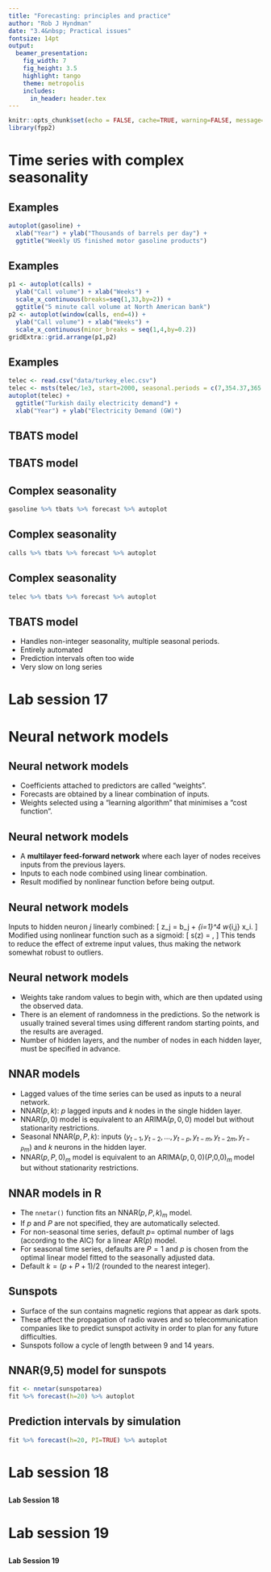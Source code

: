 ```yaml
---
title: "Forecasting: principles and practice"
author: "Rob J Hyndman"
date: "3.4&nbsp; Practical issues"
fontsize: 14pt
output:
  beamer_presentation:
    fig_width: 7
    fig_height: 3.5
    highlight: tango
    theme: metropolis
    includes:
      in_header: header.tex
---
```


```r
knitr::opts_chunk$set(echo = FALSE, cache=TRUE, warning=FALSE, message=FALSE)
library(fpp2)
```

# Time series with complex seasonality

## Examples

```r
autoplot(gasoline) +
  xlab("Year") + ylab("Thousands of barrels per day") +
  ggtitle("Weekly US finished motor gasoline products")
```

## Examples

```r
p1 <- autoplot(calls) +
  ylab("Call volume") + xlab("Weeks") +
  scale_x_continuous(breaks=seq(1,33,by=2)) +
  ggtitle("5 minute call volume at North American bank")
p2 <- autoplot(window(calls, end=4)) +
  ylab("Call volume") + xlab("Weeks") +
  scale_x_continuous(minor_breaks = seq(1,4,by=0.2))
gridExtra::grid.arrange(p1,p2)
```

## Examples

```r
telec <- read.csv("data/turkey_elec.csv")
telec <- msts(telec/1e3, start=2000, seasonal.periods = c(7,354.37,365.25))
autoplot(telec) +
  ggtitle("Turkish daily electricity demand") +
  xlab("Year") + ylab("Electricity Demand (GW)")
```

## TBATS model

\begin{alertblock}{\Large TBATS}
\textbf{\Large T}rigonometric terms for seasonality\\
\textbf{\Large B}ox-Cox transformations for heterogeneity\\
\textbf{\Large A}RMA errors for short-term dynamics\\
\textbf{\Large T}rend (possibly damped)\\
\textbf{\Large S}easonal (including multiple and\\\hfill non-integer periods)
\end{alertblock}

## TBATS model
\vspace*{-0.8cm}

\begin{align*}
y_t&= \text{observation at time $t$}\\
y_t^{(\omega)} &= \begin{cases} (y_t^\omega-1)/\omega & \text{if $\omega\ne0$};\\
\log y_t & \text{if $\omega=0$}.\end{cases}\hspace*{10cm}\\
y_t^{(\omega)} &= \ell_{t-1} + \phi b_{t-1} + \sum_{i=1}^M s_{t-m_i}^{(i)} + d_t\\
\ell_t &= \ell_{t-1} + \phi b_{t-1} + \alpha d_t\\
b_t &= (1-\phi) b + \phi b_{t-1} + \beta d_{t}\\
d_t &= \sum_{i=1}^p \phi_i d_{t-i} + \sum_{j=1}^q \theta_j \varepsilon_{t-j} + \varepsilon_t\\
s_t^{(i)} &= \sum_{j=1}^{k_i} s_{j,t}^{(i)}
\end{align*}
\begin{textblock}{8}(4.5,7)
\begin{align*}
s_{j,t}^{(i)} &= \phantom{-}s_{j,t-1}^{(i)}\cos \lambda_j^{(i)} + s_{j,t-1}^{*(i)}\sin \lambda_j^{(i)} + \gamma_1^{(i)} d_t\\
s_{j,t}^{(i)} &= -s_{j,t-1}^{(i)}\sin \lambda_j^{(i)} + s_{j,t-1}^{*(i)}\cos \lambda_j^{(i)} + \gamma_2^{(i)} d_t
\end{align*}
\end{textblock}

\only<2->{\begin{textblock}{5}(7.3,1.8)\begin{block}{}Box-Cox transformation\end{block}\end{textblock}}
\only<3->{\begin{textblock}{5}(7.3,3.4)\begin{block}{}$M$ seasonal periods\end{block}\end{textblock}}
\only<4->{\begin{textblock}{5}(7.3,4.7)\begin{block}{}global and local trend\end{block}\end{textblock}}
\only<5->{\begin{textblock}{5}(7.3,6.0)\begin{block}{}ARMA error\end{block}\end{textblock}}
\only<6->{\begin{textblock}{5}(7.3,6.8)\begin{block}{}Fourier-like seasonal terms\end{block}\end{textblock}}

\only<7>{\begin{textblock}{4}(2.5,2.5)\large\begin{alertblock}{TBATS}
\textbf{T}rigonometric\\
\textbf{B}ox-Cox\\
\textbf{A}RMA\\
\textbf{T}rend\\
\textbf{S}easonal
\end{alertblock}\end{textblock}}

## Complex seasonality

```r
gasoline %>% tbats %>% forecast %>% autoplot
```

## Complex seasonality

```r
calls %>% tbats %>% forecast %>% autoplot
```

## Complex seasonality

```r
telec %>% tbats %>% forecast %>% autoplot
```


## TBATS model

\begin{alertblock}{\Large TBATS}\fontsize{13.5}{19}\sf
\textbf{\Large T}rigonometric terms for seasonality\\
\textbf{\Large B}ox-Cox transformations for heterogeneity\\
\textbf{\Large A}RMA errors for short-term dynamics\\
\textbf{\Large T}rend (possibly damped)\\
\textbf{\Large S}easonal (including multiple and non-integer periods)
\end{alertblock}\vspace*{0.1cm}\fontsize{13}{15}\sf

* Handles non-integer seasonality, multiple seasonal periods.
* Entirely automated
* Prediction intervals often too wide
* Very slow on long series


\vspace*{10cm}


# Lab session 17

##

\fontsize{48}{60}\sf\centering
\textbf{Lab Session 17}

# Neural network models

## Neural network models

\alert{Simplest version: linear regression}

\begin{tikzpicture}[shorten >=1pt,->,draw=black!50, node distance=2.5cm]
    \tikzstyle{every pin edge}=[<-,shorten <=1pt]
    \tikzstyle{neuron}=[circle,fill=black!25,minimum size=17pt,inner sep=0pt]
    \tikzstyle{input neuron}=[neuron, fill=green!50];
    \tikzstyle{output neuron}=[neuron, fill=red!50];
    \tikzstyle{hidden neuron}=[neuron, fill=blue!50];
    \tikzstyle{annot} = [text width=4em, text centered]

    % Draw the input layer nodes
    \foreach \name / \y in {1,...,4}
    % This is the same as writing \foreach \name / \y in {1/1,2/2,3/3,4/4}
        \node[input neuron, pin=left:Input \#\y] (I-\name) at (0,-\y) {};

    % Draw the output layer node
    \node[output neuron,pin={[pin edge={->}]right:Output}, right of=I-2, yshift=-0.5cm] (O) {};

    % Connect every node in the  layer with the output layer
    \foreach \source in {1,...,4}
        \path (I-\source) edge (O);

    % Annotate the layers
    \node[annot] (input) {Input layer};
    \node[annot,right of=input] {Output layer};
\end{tikzpicture}\pause\fontsize{12}{14}\sf\vspace*{-0.2cm}

* Coefficients attached to predictors are called "weights".
* Forecasts are obtained by a linear combination of inputs.
* Weights selected using a "learning algorithm" that minimises a "cost function".

## Neural network models

\alert{Nonlinear model with one hidden layer}

\begin{tikzpicture}[shorten >=1pt,->,draw=black!50, node distance=2.5cm]
    \tikzstyle{every pin edge}=[<-,shorten <=1pt]
    \tikzstyle{neuron}=[circle,fill=black!25,minimum size=17pt,inner sep=0pt]
    \tikzstyle{input neuron}=[neuron, fill=green!50];
    \tikzstyle{output neuron}=[neuron, fill=red!50];
    \tikzstyle{hidden neuron}=[neuron, fill=blue!50];
    \tikzstyle{annot} = [text width=4em, text centered]

    % Draw the input layer nodes
    \foreach \name / \y in {1,...,4}
    % This is the same as writing \foreach \name / \y in {1/1,2/2,3/3,4/4}
        \node[input neuron, pin=left:Input \#\y] (I-\name) at (0,-\y) {};

    % Draw the hidden layer nodes
    \foreach \name / \y in {1,...,3}
        \path[yshift=-.5cm]
            node[hidden neuron] (H-\name) at (2.5cm,-\y cm) {};

    % Draw the output layer node
    \node[output neuron,pin={[pin edge={->}]right:Output}, right of=H-2] (O) {};

    % Connect every node in the input layer with every node in the
    % hidden layer.
    \foreach \source in {1,...,4}
        \foreach \dest in {1,...,3}
            \path (I-\source) edge (H-\dest);

    % Connect every node in the hidden layer with the output layer
    \foreach \source in {1,...,3}
        \path (H-\source) edge (O);

    % Annotate the layers
    \node[annot,above of=H-2, node distance=2.5cm] (hl) {Hidden layer};
    \node[annot,left of=hl] {Input layer};
    \node[annot,right of=hl] {Output layer};
\end{tikzpicture}\pause\vspace*{-0.1cm}\fontsize{13}{13}\sf

* A **multilayer feed-forward network** where each layer of nodes receives inputs from the previous layers.
* Inputs to each node combined using linear combination.
* Result modified by nonlinear function before being output.

## Neural network models

Inputs to hidden neuron $j$ linearly combined:
\[
z_j = b_j + \sum_{i=1}^4 w_{i,j} x_i.
\]
Modified using nonlinear function such as a sigmoid:
\[
s(z) = \frac{1}{1+e^{-z}},
\]
This tends to reduce the effect of extreme input values, thus making the network somewhat robust to outliers.

## Neural network models

* Weights take random  values to begin with, which are then updated using the observed data.
* There is an element of randomness in the predictions. So the network is usually trained several times using different random starting points, and the results are averaged.
* Number of hidden layers, and the number of nodes in each hidden layer, must be specified in advance.

## NNAR models

* Lagged values of the time series can be used as inputs to a neural network.
* NNAR($p,k$): $p$ lagged inputs and $k$ nodes in the single hidden layer.
* NNAR($p,0$) model is equivalent to an ARIMA($p,0,0$) model but without stationarity restrictions.
* Seasonal NNAR($p,P,k$): inputs $(y_{t-1},y_{t-2},\dots,y_{t-p},y_{t-m},y_{t-2m},y_{t-Pm})$ and $k$ neurons in the hidden layer.
* NNAR($p,P,0$)$_m$ model is equivalent to an ARIMA($p,0,0$)($P$,0,0)$_m$ model but without stationarity restrictions.

## NNAR models in R

* The `nnetar()` function fits an NNAR($p,P,k$)$_m$ model.
* If $p$ and $P$ are not specified, they are automatically selected.
* For non-seasonal time series, default $p=$ optimal number of lags (according to the AIC) for a linear AR($p$) model.
* For seasonal time series, defaults are $P=1$ and $p$ is chosen from the optimal linear model fitted to the seasonally adjusted data.
* Default $k=(p+P+1)/2$ (rounded to the nearest integer).

## Sunspots

* Surface of the sun contains magnetic regions that appear as dark spots.
* These affect the propagation of radio waves and so telecommunication companies like to predict sunspot activity in order to plan for any future difficulties.
* Sunspots follow a cycle of length between 9 and 14 years.

## NNAR(9,5) model for sunspots
\fontsize{11}{11}\sf

```r
fit <- nnetar(sunspotarea)
fit %>% forecast(h=20) %>% autoplot
```

## Prediction intervals by simulation
\fontsize{11}{11}\sf

```r
fit %>% forecast(h=20, PI=TRUE) %>% autoplot
```

# Lab session 18

##

\fontsize{48}{60}\sf\centering

**Lab Session 18**


# Lab session 19

##

\fontsize{48}{60}\sf\centering

**Lab Session 19**



